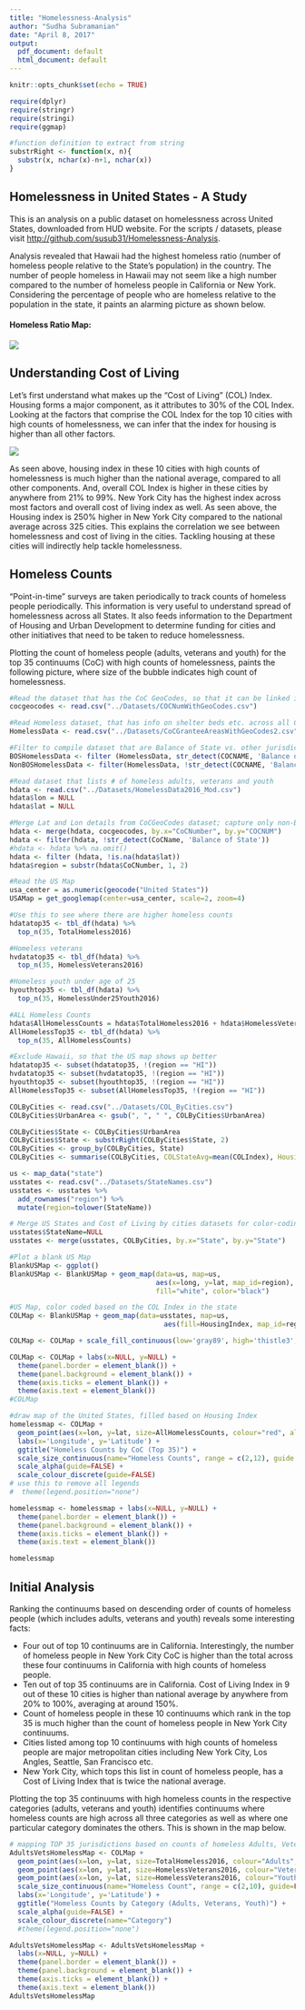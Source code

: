 ```yaml
---
title: "Homelessness-Analysis"
author: "Sudha Subramanian"
date: "April 8, 2017"
output:
  pdf_document: default
  html_document: default
---
```


```r
knitr::opts_chunk$set(echo = TRUE)
```

```r
require(dplyr)
require(stringr)
require(stringi)
require(ggmap)

#function definition to extract from string
substrRight <- function(x, n){
  substr(x, nchar(x)-n+1, nchar(x))
}
```

## Homelessness in United States - A Study

This is an analysis on a public dataset on homelessness across United States, downloaded from HUD website. For the scripts / datasets, please visit <http://github.com/susub31/Homelessness-Analysis>.

Analysis revealed that Hawaii had the highest homeless ratio (number of homeless people relative to the State's population) in the country.  The number of people homeless in Hawaii may not seem like a high number compared to the number of homeless people in California or New York.  Considering the percentage of people who are homeless relative to the population in the state, it paints an alarming picture as shown below.

#### Homeless Ratio Map:  
![](HomelessRatio_Map.png) 

\newpage
## Understanding Cost of Living

Let’s first understand what makes up the “Cost of Living” (COL) Index.  Housing forms a major component, as it attributes to 30% of the COL Index.  Looking at the factors that comprise the COL Index for the top 10 cities with high counts of homelessness, we can infer that the index for housing is higher than all other factors.

![](COL_Details.png) 

As seen above, housing index in these 10 cities with high counts of homelessness is much higher than the national average, compared to all other components.  And, overall COL Index is higher in these cities by anywhere from 21% to 99%.  New York City has the highest index across most factors and overall cost of living index as well.   As seen above, the Housing index is 250% higher in New York City compared to the national average across 325 cities.  This explains the correlation we see between homelessness and cost of living in the cities.  Tackling housing at these cities will indirectly help tackle homelessness.  

\newpage
## Homeless Counts
“Point-in-time” surveys are taken periodically to track counts of homeless people periodically.  This information is very useful to understand spread of homelessness across all States.  It also feeds information to the Department of Housing and Urban Development to determine funding for cities and other initiatives that need to be taken to reduce homelessness.

Plotting the count of homeless people (adults, veterans and youth) for the top 35 continuums (CoC) with high counts of homelessness, paints the following picture, where size of the bubble indicates high count of homelessness.

```r
#Read the dataset that has the CoC GeoCodes, so that it can be linked into other datasets
cocgeocodes <- read.csv("../Datasets/COCNumWithGeoCodes.csv")

#Read Homeless dataset, that has info on shelter beds etc. across all CoCs
HomelessData <- read.csv("../Datasets/CoCGranteeAreasWithGeoCodes2.csv")

#Filter to compile dataset that are Balance of State vs. other jurisdictions
BOSHomelessData <- filter (HomelessData, str_detect(COCNAME, 'Balance of State'))
NonBOSHomelessData <- filter(HomelessData, !str_detect(COCNAME, 'Balance of State'))

#Read dataset that lists # of homeless adults, veterans and youth 
hdata <- read.csv("../Datasets/HomelessData2016_Mod.csv")
hdata$lon = NULL
hdata$lat = NULL

#Merge Lat and Lon details from CoCGeoCodes dataset; capture only non-Balance of State jurisdictions
hdata <- merge(hdata, cocgeocodes, by.x="CoCNumber", by.y="COCNUM")
hdata <- filter(hdata, !str_detect(CoCName, 'Balance of State'))
#hdata <- hdata %>% na.omit()
hdata <- filter (hdata, !is.na(hdata$lat))
hdata$region = substr(hdata$CoCNumber, 1, 2)

#Read the US Map
usa_center = as.numeric(geocode("United States"))
USAMap = get_googlemap(center=usa_center, scale=2, zoom=4)

#Use this to see where there are higher homeless counts
hdatatop35 <- tbl_df(hdata) %>% 
  top_n(35, TotalHomeless2016)

#Homeless veterans
hvdatatop35 <- tbl_df(hdata) %>% 
  top_n(35, HomelessVeterans2016)

#Homeless youth under age of 25
hyouthtop35 <- tbl_df(hdata) %>% 
  top_n(35, HomelessUnder25Youth2016)

#ALL Homeless Counts
hdata$AllHomelessCounts = hdata$TotalHomeless2016 + hdata$HomelessVeterans2016 + hdata$HomelessUnder25Youth2016
AllHomelessTop35 <- tbl_df(hdata) %>% 
  top_n(35, AllHomelessCounts)

#Exclude Hawaii, so that the US map shows up better
hdatatop35 <- subset(hdatatop35, !(region == "HI"))
hvdatatop35 <- subset(hvdatatop35, !(region == "HI"))
hyouthtop35 <- subset(hyouthtop35, !(region == "HI"))
AllHomelessTop35 <- subset(AllHomelessTop35, !(region == "HI"))

COLByCities <- read.csv("../Datasets/COL_ByCities.csv")
COLByCities$UrbanArea <- gsub(", ", " ", COLByCities$UrbanArea)

COLByCities$State <- COLByCities$UrbanArea
COLByCities$State <- substrRight(COLByCities$State, 2)
COLByCities <- group_by(COLByCities, State)
COLByCities <- summarise(COLByCities, COLStateAvg=mean(COLIndex), HousingIndex=mean(Housing))

```

```r
us <- map_data("state")
usstates <- read.csv("../Datasets/StateNames.csv")
usstates <- usstates %>%
  add_rownames("region") %>%
  mutate(region=tolower(StateName))

# Merge US States and Cost of Living by cities datasets for color-coding the US Map
usstates$StateName=NULL
usstates <- merge(usstates, COLByCities, by.x="State", by.y="State")

#Plot a blank US Map
BlankUSMap <- ggplot()
BlankUSMap <- BlankUSMap + geom_map(data=us, map=us,
                                    aes(x=long, y=lat, map_id=region), 
                                    fill="white", color="black")

#US Map, color coded based on the COL Index in the state
COLMap <- BlankUSMap + geom_map(data=usstates, map=us, 
                                      aes(fill=HousingIndex, map_id=region), color="#ffffff", size=0.15) 

COLMap <- COLMap + scale_fill_continuous(low='gray89', high='thistle3', guide='colorbar')

COLMap <- COLMap + labs(x=NULL, y=NULL) + 
  theme(panel.border = element_blank()) + 
  theme(panel.background = element_blank()) +
  theme(axis.ticks = element_blank()) + 
  theme(axis.text = element_blank())
#COLMap

#draw map of the United States, filled based on Housing Index
homelessmap <- COLMap + 
  geom_point(aes(x=lon, y=lat, size=AllHomelessCounts, colour="red", alpha=0.8), data=AllHomelessTop35) + 
  labs(x='Longitude', y='Latitude') +
  ggtitle("Homeless Counts by CoC (Top 35)") +
  scale_size_continuous(name="Homeless Counts", range = c(2,12), guide = FALSE) +
  scale_alpha(guide=FALSE) +
  scale_colour_discrete(guide=FALSE)
# use this to remove all legends
#  theme(legend.position="none")

homelessmap <- homelessmap + labs(x=NULL, y=NULL) + 
  theme(panel.border = element_blank()) + 
  theme(panel.background = element_blank()) + 
  theme(axis.ticks = element_blank()) + 
  theme(axis.text = element_blank())
```

```r
homelessmap
```

## Initial Analysis

Ranking the continuums based on descending order of counts of homeless people (which includes adults, veterans and youth) reveals some interesting facts: 

*	Four out of top 10 continuums are in California.  Interestingly, the number of homeless people in New York City CoC is higher than the total across these four continuums in California with high counts of homeless people.
*	Ten out of top 35 continuums are in California.  Cost of Living Index in 9 out of these 10 cities is higher than national average by anywhere from 20% to 100%, averaging at around 150%.
*	Count of homeless people in these 10 continuums which rank in the top 35 is much higher than the count of homeless people in New York City continuums.
*	Cities listed among top 10 continuums with high counts of homeless people are major metropolitan cities including New York City, Los Angles, Seattle, San Francisco etc.
*	New York City, which tops this list in count of homeless people, has a Cost of Living Index that is twice the national average.


Plotting the top 35 continuums with high homeless counts in the respective categories (adults, veterans and youth) identifies continuums where homeless counts are high across all three categories as well as where one particular category dominates the others.  This is shown in the map below.

```r
# mapping TOP 35 jurisdictions based on counts of homeless Adults, Veterans and Youth in the same map
AdultsVetsHomelessMap <- COLMap +
  geom_point(aes(x=lon, y=lat, size=TotalHomeless2016, colour="Adults", alpha=0.8), data=hdatatop35) + 
  geom_point(aes(x=lon, y=lat, size=HomelessVeterans2016, colour="Veterans", alpha=0.8), data=hvdatatop35) +
  geom_point(aes(x=lon, y=lat, size=HomelessVeterans2016, colour="Youth", alpha=0.8), data=hyouthtop35) +
  scale_size_continuous(name="Homeless Count", range = c(2,10), guide=FALSE) +
  labs(x='Longitude', y='Latitude') +
  ggtitle("Homeless Counts by Category (Adults, Veterans, Youth)") +
  scale_alpha(guide=FALSE) +
  scale_colour_discrete(name="Category")
  #theme(legend.position="none")

AdultsVetsHomelessMap <- AdultsVetsHomelessMap + 
  labs(x=NULL, y=NULL) + 
  theme(panel.border = element_blank()) + 
  theme(panel.background = element_blank()) + 
  theme(axis.ticks = element_blank()) + 
  theme(axis.text = element_blank())
AdultsVetsHomelessMap
```